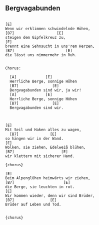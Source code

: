 ## Bergvagabunden {#volsklieder-bergvagabunden}



```

[E]
Wenn wir erklimmen schwindelnde Höhen,
[B7]                   [E]
steigen dem Gipfelkreuz zu,
[E]
brennt eine Sehnsucht in uns'rem Herzen,
[B7]                       [E]
die lässt uns nimmermehr in Ruh.


Chorus:
  
  [A]             [E]
  Herrliche Berge, sonnige Höhen
  [B7]               [E]
  Bergvagabunden sind wir, ja wir!
  [A]             [E]
  Herrliche Berge, sonnige Höhen
  [B7]               [E]
  Bergvagabunden sind wir.
  


[E]      
Mit Seil und Haken alles zu wagen,
  [B7]              [E]
so hängen wir in der Wand.
[E]     
Wolken, sie ziehen, Edelweiß blühen,
[B7]                     [E]
wir klettern mit sicherer Hand.

{chorus}

[E]
Beim Alpenglühen heimwärts wir ziehen,
[B7]                      [E]
die Berge, sie leuchten in rot.
[E]                   
Wir kommen wieder, denn wir sind Brüder,
[B7]                [E]
Brüder auf Leben und Tod.


{chorus}

```
